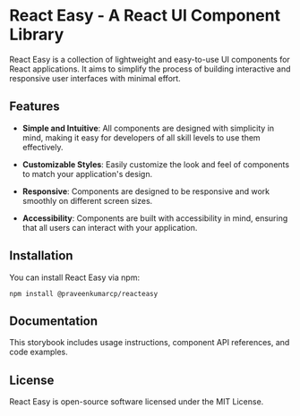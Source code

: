 
<Meta title="React Easy/Introduction" />

# React Easy - A React UI Component Library

React Easy is a collection of lightweight and easy-to-use UI components for React applications. It aims to simplify the process of building interactive and responsive user interfaces with minimal effort.

## Features

- **Simple and Intuitive**: All components are designed with simplicity in mind, making it easy for developers of all skill levels to use them effectively.

- **Customizable Styles**: Easily customize the look and feel of components to match your application's design.

- **Responsive**: Components are designed to be responsive and work smoothly on different screen sizes.

- **Accessibility**: Components are built with accessibility in mind, ensuring that all users can interact with your application.

## Installation

You can install React Easy via npm:

```
npm install @praveenkumarcp/reacteasy
```
## Documentation

This storybook includes usage instructions, component API references, and code examples.

## License

React Easy is open-source software licensed under the MIT License.